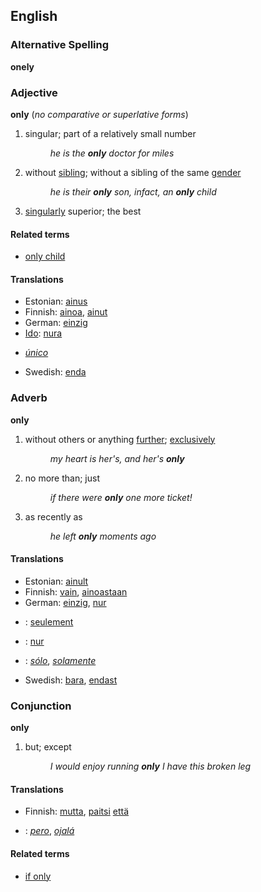 ==English==

===Alternative Spelling===
'''onely'''

===Adjective===
'''only''' (''no comparative or superlative forms'')
# singular; part of a relatively small number
#: ''he is the '''only''' doctor for miles''
# without [[sibling]]; without a sibling of the same [[gender]]
#: ''he is their '''only''' son, infact, an '''only''' child''
# [[singularly]] superior; the best

====Related terms====
*[[only child]]

====Translations====
*Estonian: [[ainus]]
*Finnish: [[ainoa]], [[ainut]]
*German: [[einzig]]
*[[Ido]]: [[nura]]
*{{es}} ''[[único]]''
*Swedish: [[enda#Swedish|enda]]

===Adverb===
'''only'''
# without others or anything [[further]]; [[exclusively]]
#: ''my heart is her's, and her's '''only'''''
# no more than; just
#: ''if there were '''only''' one more ticket!''
# as recently as
#: ''he left '''only''' moments ago'' 

====Translations====
*Estonian: [[ainult]]
*Finnish: [[vain#Finnish|vain]], [[ainoastaan]]
*German: [[einzig]], [[nur#German|nur]]
* {{fr}} : [[seulement]]
* {{io}} : [[nur]]
*{{es}}: ''[[sólo]]'', ''[[solamente]]''
*Swedish: [[bara#Swedish|bara]], [[endast#Swedish|endast]]

===Conjunction===
'''only'''
# but; except
#: ''I would enjoy running '''only''' I have this broken leg''

====Translations====
*Finnish: [[mutta]], [[paitsi]] [[että]]
*{{es}}: ''[[pero]]'', ''[[ojalá]]''
====Related terms====
*[[if only]]